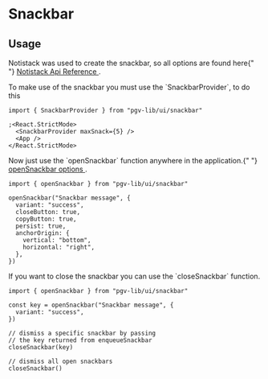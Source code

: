 

<Meta title="Components/Feedback/Snackbar/Docs" />

# Snackbar

## Usage

<p>
  Notistack was used to create the snackbar, so all options are found here{" "}
  <a href="https://notistack.com/api-reference" target="_blank">
    Notistack Api Reference
  </a>
  .
</p>
<p>
  To make use of the snackbar you must use the `SnackbarProvider`, to do this
</p>

```tsx
import { SnackbarProvider } from "pgv-lib/ui/snackbar"

;<React.StrictMode>
  <SnackbarProvider maxSnack={5} />
  <App />
</React.StrictMode>
```

<p>
  Now just use the `openSnackbar` function anywhere in the application.{" "}
  <a
    href="https://notistack.com/api-reference#enqueuesnackbar-options"
    target="_blank"
  >
    openSnackbar options
  </a>
  .
</p>

```tsx
import { openSnackbar } from "pgv-lib/ui/snackbar"

openSnackbar("Snackbar message", {
  variant: "success",
  closeButton: true,
  copyButton: true,
  persist: true,
  anchorOrigin: {
    vertical: "bottom",
    horizontal: "right",
  },
})
```

<p>
  If you want to close the snackbar you can use the `closeSnackbar` function.
</p>

```tsx
import { openSnackbar } from "pgv-lib/ui/snackbar"

const key = openSnackbar("Snackbar message", {
  variant: "success",
})

// dismiss a specific snackbar by passing
// the key returned from enqueueSnackbar
closeSnackbar(key)

// dismiss all open snackbars
closeSnackbar()
```
